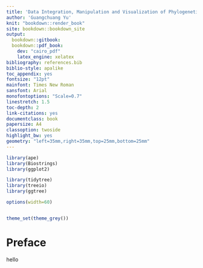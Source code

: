 ```yaml
---
title: 'Data Integration, Manipulation and Visualization of Phylogenetic trees'
author: 'Guangchuang Yu'
knit: "bookdown::render_book"
site: bookdown::bookdown_site
output:
  bookdown::gitbook:
  bookdown::pdf_book:
    dev: "cairo_pdf"
    latex_engine: xelatex
bibliography: references.bib
biblio-style: apalike
toc_appendix: yes
fontsize: "12pt"
mainfont: Times New Roman
sansfont: Arial
monofontoptions: "Scale=0.7"
linestretch: 1.5
toc-depth: 2
link-citations: yes
documentclass: book
papersize: A4
classoption: twoside
highlight_bw: yes
geometry: "left=35mm,right=35mm,top=25mm,bottom=25mm"
---
```



```r
library(ape)
library(Biostrings)
library(ggplot2)

library(tidytree)
library(treeio)
library(ggtree)

options(width=60)


theme_set(theme_grey())
```

# Preface {-}

hello